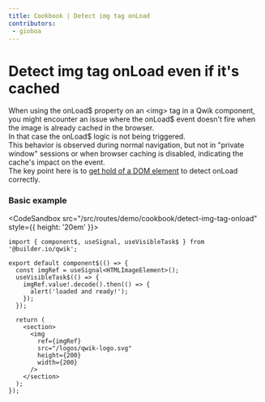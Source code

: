 ```yaml
---
title: Cookbook | Detect img tag onLoad
contributors:
 - gioboa
---
```




# Detect img tag onLoad even if it's cached

When using the onLoad$ property on an \<img\> tag in a Qwik component, you might encounter an issue where the onLoad$ event doesn't fire when the image is already cached in the browser.<br/>
In that case the onLoad$ logic is not being triggered.<br/>
This behavior is observed during normal navigation, but not in "private window" sessions or when browser caching is disabled, indicating the cache's impact on the event.<br/>
The key point here is to [get hold of a DOM element](https://qwik.dev/docs/components/overview/#getting-hold-of-dom-element) to detect onLoad correctly.

### Basic example

<CodeSandbox src="/src/routes/demo/cookbook/detect-img-tag-onload" style={{ height: '20em' }}>
```tsx
import { component$, useSignal, useVisibleTask$ } from '@builder.io/qwik';

export default component$(() => {
  const imgRef = useSignal<HTMLImageElement>();
  useVisibleTask$(() => {
    imgRef.value!.decode().then(() => {
      alert('loaded and ready!');
    });
  });

  return (
    <section>
      <img
        ref={imgRef}
        src="/logos/qwik-logo.svg"
        height={200}
        width={200}
      />
    </section>
  );
});
```
</CodeSandbox>
